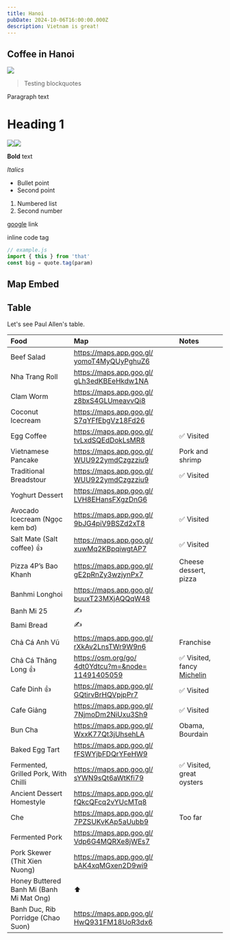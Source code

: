 ```yaml
---
title: Hanoi
pubDate: 2024-10-06T16:00:00.000Z
description: Vietnam is great!
---
```


## Coffee in Hanoi

![](https://res.cloudinary.com/dbifqlg1w/image/upload/v1727434783/travels/hanoi/DSC_3311_xvofsz.jpg)

> Testing blockquotes

Paragraph text

# Heading 1

![](https://res.cloudinary.com/dbifqlg1w/image/upload/v1727435028/travels/hanoi/DSC_3337_zprxhy.jpg)![](https://res.cloudinary.com/dbifqlg1w/image/upload/v1727435026/travels/hanoi/DSC_3342_ismlhk.jpg)

**Bold** text

*Italics*

* Bullet point
* Second point

1. Numbered list
2. Second number

[google](https://google.com) link

inline code tag

```javascript
// example.js
import { this } from 'that'
const big = quote.tag(param)
```

## Map Embed

<Map gpsCoordinates="30 19 41N, 35 26 20E" />

<Map gpsCoordinates="30 19 18.83 N, 35 28 43.82 E" mapType="GoogleSearch" />

<Map gpsCoordinates="32 4 9.71 N, 34 45 46.05 E" mapType="GoogleGPS" />

<Map mapType="GoogleGeneral" />

## Table

Let's see Paul Allen's table.

| **Food**                                 | **Map**                                                                                                  | **Notes**                                                                                                        |
| :--------------------------------------- | :------------------------------------------------------------------------------------------------------- | :--------------------------------------------------------------------------------------------------------------- |
| Beef Salad                               | [https://maps.app.goo.gl/ yomoT4MyQUyPghuZ6](https://maps.app.goo.gl/yomoT4MyQUyPghuZ6)                  |                                                                                                                  |
| Nha Trang Roll                           | [https://maps.app.goo.gl/ gLh3edKBEeHkdw1NA](https://maps.app.goo.gl/gLh3edKBEeHkdw1NA)                  |                                                                                                                  |
| Clam Worm                                | [https://maps.app.goo.gl/ z8bxS4GLUmeavvQi8](https://maps.app.goo.gl/z8bxS4GLUmeavvQi8)                  |                                                                                                                  |
| Coconut Icecream                         | [https://maps.app.goo.gl/ S7qYFfEbgVz18Fd26](https://maps.app.goo.gl/S7qYFfEbgVz18Fd26)                  |                                                                                                                  |
| Egg Coffee                               | [https://maps.app.goo.gl/ tvLxdSQEdDokLsMR8](https://maps.app.goo.gl/tvLxdSQEdDokLsMR8)                  | ✅ Visited                                                                                                        |
| Vietnamese Pancake                       | [https://maps.app.goo.gl/ WUU922ymdCzgzziu9](https://maps.app.goo.gl/WUU922ymdCzgzziu9)                  | Pork and shrimp                                                                                                  |
| Traditional Breadstour                   | [https://maps.app.goo.gl/ WUU922ymdCzgzziu9](https://maps.app.goo.gl/WUU922ymdCzgzziu9)                  | ✅ Visited                                                                                                        |
| Yoghurt Dessert                          | [https://maps.app.goo.gl/ LVH8EHansFXgzDnG6](https://maps.app.goo.gl/LVH8EHansFXgzDnG6)                  |                                                                                                                  |
| Avocado Icecream (Ngọc kem bơ)           | [https://maps.app.goo.gl/ 9bJG4piV9BSZd2xT8](https://maps.app.goo.gl/9bJG4piV9BSZd2xT8)                  | ✅ Visited                                                                                                        |
| Salt Mate (Salt coffee) 👍               | [https://maps.app.goo.gl/ xuwMq2KBpqiwgtAP7](https://maps.app.goo.gl/xuwMq2KBpqiwgtAP7)                  | ✅ Visited                                                                                                        |
| Pizza 4P’s Bao Khanh                     | [https://maps.app.goo.gl/ gE2pRnZy3wzjynPx7](https://maps.app.goo.gl/gE2pRnZy3wzjynPx7)                  | Cheese dessert, pizza                                                                                            |
| Banhmi Longhoi                           | [https://maps.app.goo.gl/ buuxT23MXjAQQqW48](https://maps.app.goo.gl/buuxT23MXjAQQqW48)                  |                                                                                                                  |
| Banh Mi 25                               | ✍️                                                                                                       |                                                                                                                  |
| Bami Bread                               | ✍️                                                                                                       |                                                                                                                  |
| Chả Cá Anh Vũ                            | [https://maps.app.goo.gl/ rXkAv2LnsTWr9W9n6](https://maps.app.goo.gl/rXkAv2LnsTWr9W9n6)                  | Franchise                                                                                                        |
| Chả Cá Thăng Long 👍                     | [https://osm.org/go/ 4dt0Ydtcu?m=\&node= 11491405059](https://osm.org/go/4dt0Ydtcu?m=\&node=11491405059) | ✅ Visited, fancy [Michelin](https://guide.michelin.com/sg/en/ha-noi/ha-noi_2974158/restaurant/cha-ca-thang-long) |
| Cafe Dinh 👍                             | [https://maps.app.goo.gl/ GQtirvBrHQVpjpPr7](https://maps.app.goo.gl/GQtirvBrHQVpjpPr7)                  | ✅ Visited                                                                                                        |
| Cafe Giảng                               | [https://maps.app.goo.gl/ 7NjmoDm2NiUxu3Sh9](https://maps.app.goo.gl/7NjmoDm2NiUxu3Sh9)                  | ✅ Visited                                                                                                        |
| Bun Cha                                  | [https://maps.app.goo.gl/ WxxK77Qt3jUhsehLA](https://maps.app.goo.gl/WxxK77Qt3jUhsehLA)                  | Obama, Bourdain                                                                                                  |
| Baked Egg Tart                           | [https://maps.app.goo.gl/ fFSWYjbFDQrYFeHW9](https://maps.app.goo.gl/fFSWYjbFDQrYFeHW9)                  |                                                                                                                  |
| Fermented, Grilled Pork, With Chilli     | [https://maps.app.goo.gl/ sYWN9sQt6aWtKfi79](https://maps.app.goo.gl/sYWN9sQt6aWtKfi79)                  | ✅ Visited, great oysters                                                                                         |
| Ancient Dessert Homestyle                | [https://maps.app.goo.gl/ fQkcQFcq2vYUcMTq8](https://maps.app.goo.gl/fQkcQFcq2vYUcMTq8)                  |                                                                                                                  |
| Che                                      | [https://maps.app.goo.gl/ 7PZSUKvKAp5aUubb9](https://maps.app.goo.gl/7PZSUKvKAp5aUubb9)                  | Too far                                                                                                          |
| Fermented Pork                           | [https://maps.app.goo.gl/ Vdp6G4MQRXe8jWEs7](https://maps.app.goo.gl/Vdp6G4MQRXe8jWEs7)                  |                                                                                                                  |
| Pork Skewer (Thit Xien Nuong)            | [https://maps.app.goo.gl/ bAK4xqMGxen2D9wi9](https://maps.app.goo.gl/bAK4xqMGxen2D9wi9)                  |                                                                                                                  |
| Honey Buttered Banh Mi (Banh Mi Mat Ong) | ⬆️                                                                                                       |                                                                                                                  |
| Banh Duc, Rib Porridge (Chao Suon)       | [https://maps.app.goo.gl/ HwQ931FM18UoR3dx6](https://maps.app.goo.gl/HwQ931FM18UoR3dx6)                  |                                                                                                                  |
